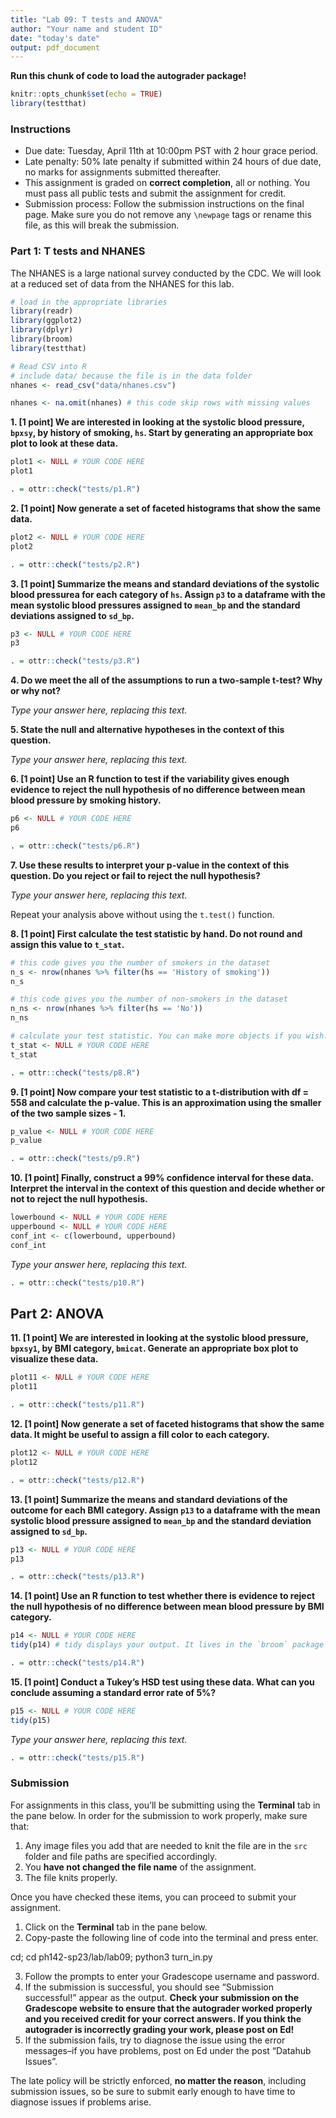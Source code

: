 ```yaml
---
title: "Lab 09: T tests and ANOVA"
author: "Your name and student ID"
date: "today's date"
output: pdf_document
---
```


**Run this chunk of code to load the autograder package!**
```r
knitr::opts_chunk$set(echo = TRUE)
library(testthat)
```

### Instructions 
* Due date: Tuesday, April 11th at 10:00pm PST with 2 hour grace period.
* Late penalty: 50% late penalty if submitted within 24 hours of due date, no 
marks for assignments submitted thereafter.
* This assignment is graded on **correct completion**, all or nothing. You must pass all public tests and submit the assignment for credit.
* Submission process: Follow the submission instructions on the final page. Make sure you do not remove any `\newpage` tags or rename this file, as this will break the submission.

### Part 1: T tests and NHANES

The NHANES is a large national survey conducted by the CDC. We will look at a reduced set of data from the NHANES for this lab. 

```r
# load in the appropriate libraries
library(readr)
library(ggplot2)
library(dplyr)
library(broom)
library(testthat)

# Read CSV into R
# include data/ because the file is in the data folder
nhanes <- read_csv("data/nhanes.csv") 

nhanes <- na.omit(nhanes) # this code skip rows with missing values
```

**1. [1 point] We are interested in looking at the systolic blood pressure, `bpxsy`, by history of smoking, `hs`. Start by generating an appropriate box plot to look at these data.**

```r
plot1 <- NULL # YOUR CODE HERE
plot1

```

```r
. = ottr::check("tests/p1.R")
```

\newpage

**2. [1 point] Now generate a set of faceted histograms that show the same data.**

```r
plot2 <- NULL # YOUR CODE HERE
plot2

```

```r
. = ottr::check("tests/p2.R")
```

\newpage

**3. [1 point] Summarize the means and standard deviations of the systolic blood pressurea for each category of `hs`. Assign `p3` to a dataframe with the mean systolic blood pressures assigned to `mean_bp` and the standard deviations assigned to `sd_bp`.**

```r
p3 <- NULL # YOUR CODE HERE
p3

```

```r
. = ottr::check("tests/p3.R")
```

\newpage

**4. Do we meet the all of the assumptions to run a two-sample t-test? Why or why not?**

_Type your answer here, replacing this text._

\newpage

**5. State the null and alternative hypotheses in the context of this question.**

_Type your answer here, replacing this text._

\newpage

**6. [1 point] Use an R function to test if the variability gives enough evidence to reject the null hypothesis of no difference between mean blood pressure by smoking history.**

```r
p6 <- NULL # YOUR CODE HERE
p6

```

```r
. = ottr::check("tests/p6.R")
```

\newpage

**7. Use these results to interpret your p-value in the context of this question. Do you reject or fail to reject the null hypothesis?**


_Type your answer here, replacing this text._

\newpage

Repeat your analysis above without using the `t.test()` function.

**8. [1 point] First calculate the test statistic by hand. Do not round and assign this value to `t_stat`.**

```r
# this code gives you the number of smokers in the dataset
n_s <- nrow(nhanes %>% filter(hs == 'History of smoking'))
n_s

# this code gives you the number of non-smokers in the dataset
n_ns <- nrow(nhanes %>% filter(hs == 'No'))
n_ns

# calculate your test statistic. You can make more objects if you wish.
t_stat <- NULL # YOUR CODE HERE
t_stat


```

```r
. = ottr::check("tests/p8.R")
```

**9. [1 point] Now compare your test statistic to a t-distribution with df = 558 and calculate the p-value. This is an approximation using the smaller of the two sample sizes - 1.**

```r

p_value <- NULL # YOUR CODE HERE
p_value

```

```r
. = ottr::check("tests/p9.R")
```

\newpage

**10. [1 point] Finally, construct a 99% confidence interval for these data. Interpret the interval in the context of this question and decide whether or not to reject the null hypothesis.**

```r
lowerbound <- NULL # YOUR CODE HERE
upperbound <- NULL # YOUR CODE HERE
conf_int <- c(lowerbound, upperbound)
conf_int

```

_Type your answer here, replacing this text._

```r
. = ottr::check("tests/p10.R")
```

\newpage

## Part 2: ANOVA

**11. [1 point] We are interested in looking at the systolic blood pressure, `bpxsy1`, by BMI category, `bmicat`. Generate an appropriate box plot to visualize these data.**

```r
plot11 <- NULL # YOUR CODE HERE
plot11

```

```r
. = ottr::check("tests/p11.R")
```

\newpage

**12. [1 point] Now generate a set of faceted histograms that show the same data. It might be useful to assign a fill color to each category.**

```r
plot12 <- NULL # YOUR CODE HERE
plot12

```

```r
. = ottr::check("tests/p12.R")
```

\newpage

**13. [1 point] Summarize the means and standard deviations of the outcome for each BMI category. Assign `p13` to a dataframe with the mean systolic blood pressure assigned to `mean_bp` and the standard deviation assigned to `sd_bp`.**

```r
p13 <- NULL # YOUR CODE HERE
p13

```

```r
. = ottr::check("tests/p13.R")
```

\newpage

**14. [1 point] Use an R function to test whether there is evidence to reject the null hypothesis of no difference between mean blood pressure by BMI category.**

```r
p14 <- NULL # YOUR CODE HERE
tidy(p14) # tidy displays your output. It lives in the `broom` package

```

```r
. = ottr::check("tests/p14.R")
```

\newpage

**15. [1 point] Conduct a Tukey's HSD test using these data. What can you conclude assuming a standard error rate of 5%?**

```r
p15 <- NULL # YOUR CODE HERE
tidy(p15) 

```

_Type your answer here, replacing this text._

```r
. = ottr::check("tests/p15.R")
```

\newpage

### Submission

For assignments in this class, you'll be submitting using the **Terminal** tab in the pane below. In order for the submission to work properly, make sure that:

1. Any image files you add that are needed to knit the file are in the `src` folder and file paths are specified accordingly.
2. You **have not changed the file name** of the assignment.
3. The file knits properly.

Once you have checked these items, you can proceed to submit your assignment.

1. Click on the **Terminal** tab in the pane below.
2. Copy-paste the following line of code into the terminal and press enter.

cd; cd ph142-sp23/lab/lab09; python3 turn_in.py

3. Follow the prompts to enter your Gradescope username and password.
4. If the submission is successful, you should see "Submission successful!" appear as the output. **Check your submission on the Gradescope website to ensure that the autograder worked properly and you received credit for your correct answers. If you think the autograder is incorrectly grading your work, please post on Ed!**
5. If the submission fails, try to diagnose the issue using the error messages--if you have problems, post on Ed under the post "Datahub Issues".

The late policy will be strictly enforced, **no matter the reason**, including submission issues, so be sure to submit early enough to have time to diagnose issues if problems arise.